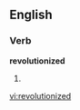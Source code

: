 ==English==

===Verb===
'''revolutionized'''

# {{past of|[[revolutionize]]}}

[[vi:revolutionized]]